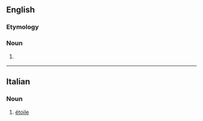 {{also|étoile|étoilé}}
==English==

===Etymology===
{{etyl|fr|en}} {{m|fr|étoile}}

===Noun===
{{en-noun}}

# {{lb|en|heraldry}} {{alternative form of|estoile|lang=en}}

{{Webster 1913}}

----

==Italian==

===Noun===
{{head|it|noun|g=m|g2=f|invariable}}

# [[étoile]]
